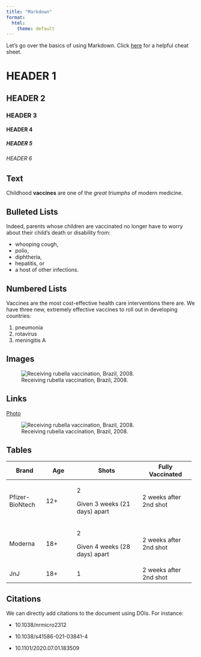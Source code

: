 ```yaml
---
title: "Markdown"
format:
  html:
    theme: default
---
```


Let's go over the basics of using Markdown. Click [here](https://www.markdownguide.org/cheat-sheet/) for a helpful cheat sheet.

# HEADER 1

## HEADER 2

### HEADER 3

#### HEADER 4

##### HEADER 5

###### HEADER 6

## Text

Childhood **vaccines** are one of the *great triumphs* of modern medicine.

## Bulleted Lists

Indeed, parents whose children are vaccinated no longer have to worry about their child's death or disability from:

-   whooping cough,
-   polio,
-   diphtheria,
-   hepatitis, or
-   a host of other infections.

## Numbered Lists

Vaccines are the most cost-effective health care interventions there are. We have three new, extremely effective vaccines to roll out in developing countries:

1.  pneumonia
2.  rotavirus
3.  meningitis A

## Images

![Receiving rubella vaccination, Brazil, 2008.](http://bit.ly/VaccineBySandraRugio)

## Links

[Photo](https://en.wikipedia.org/wiki/Vaccine)

![Receiving rubella vaccination, Brazil, 2008.](http://bit.ly/VaccineBySandraRugio){fig-alt="Receiving rubella vaccination, Brazil, 2008."}

## Tables

+-----------------+--------------+-------------------------------+------------------------+
| **Brand**       | **Age**      | **Shots**                     | **Fully Vaccinated**   |
+=================+==============+===============================+========================+
| Pfizer-BioNtech | 12+          | 2                             | 2 weeks after 2nd shot |
|                 |              |                               |                        |
|                 |              | Given 3 weeks (21 days) apart |                        |
+-----------------+--------------+-------------------------------+------------------------+
| Moderna         | 18+          | 2                             | 2 weeks after 2nd shot |
|                 |              |                               |                        |
|                 |              | Given 4 weeks (28 days) apart |                        |
+-----------------+--------------+-------------------------------+------------------------+
| JnJ             | 18+          | 1                             | 2 weeks after 2nd shot |
+-----------------+--------------+-------------------------------+------------------------+

## Citations

We can directly add citations to the document using DOIs. For instance:

-   10.1038/nrmicro2312

-   10.1038/s41586-021-03841-4

-   10.1101/2020.07.01.183509


